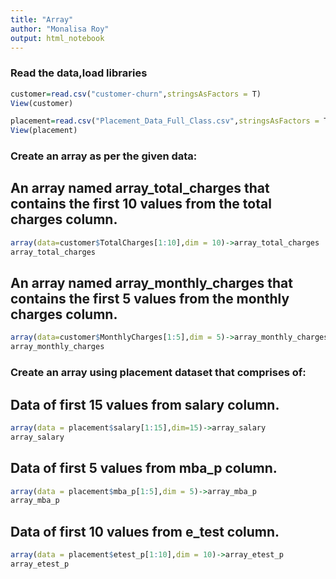 ```yaml
---
title: "Array"
author: "Monalisa Roy"
output: html_notebook
---
```



### Read the data,load libraries
```r

customer=read.csv("customer-churn",stringsAsFactors = T)
View(customer)

placement=read.csv("Placement_Data_Full_Class.csv",stringsAsFactors = T)
View(placement)

```


### Create an array as per the given data:

## An array named array_total_charges that contains the first 10 values from the total charges column.
```r
array(data=customer$TotalCharges[1:10],dim = 10)->array_total_charges
array_total_charges
```



## An array named array_monthly_charges that contains the first 5 values from the monthly charges column.
```r

array(data=customer$MonthlyCharges[1:5],dim = 5)->array_monthly_charges
array_monthly_charges
```


### Create an array using placement dataset that comprises of:

## Data of first 15 values from salary column.
```r
array(data = placement$salary[1:15],dim=15)->array_salary
array_salary
```



## Data of first 5 values from mba_p column.
```r
array(data = placement$mba_p[1:5],dim = 5)->array_mba_p
array_mba_p
```



## Data of first 10 values from e_test column.
```r
array(data = placement$etest_p[1:10],dim = 10)->array_etest_p
array_etest_p
```



